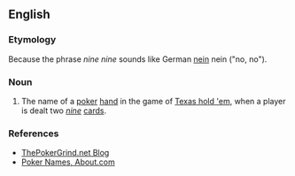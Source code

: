 ==English==

===Etymology===
Because the phrase ''nine nine'' sounds like German [[nein]] nein ("no, no").

===Noun===
{{en-noun|sg=[[German]] [[virgin]]}}

# {{idiom|poker}} The name of a [[poker]] [[hand]] in the game of [[Texas hold 'em]], when a player is dealt two ''[[nine]]'' [[cards]].

===References===
*[http://www.thepokergrind.net/2007/09/german-virgin-is-pocket-99-am-i-only.html ThePokerGrind.net Blog]
*[http://casinogambling.about.com/od/poker/a/pokernamens.htm Poker Names, About.com]